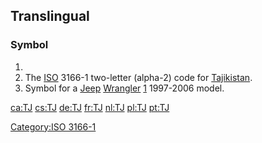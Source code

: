 {{also|tj|.tj|tj.}}
==Translingual==

===Symbol===
{{head|mul|symbol}}

# {{SI-unit-abb|tera|joule|[[work]] or [[energy]]}}
# The [[ISO]] 3166-1 two-letter (alpha-2) code for [[Tajikistan]].
# Symbol for a [[Jeep]] [[Wrangler]] [http://en.wikipedia.org/wiki/Jeep_Wrangler#TJ_.281996-2006.29] 1997-2006 model.

[[Category:ISO 3166-1]]

[[ca:TJ]]
[[cs:TJ]]
[[de:TJ]]
[[fr:TJ]]
[[nl:TJ]]
[[pl:TJ]]
[[pt:TJ]]